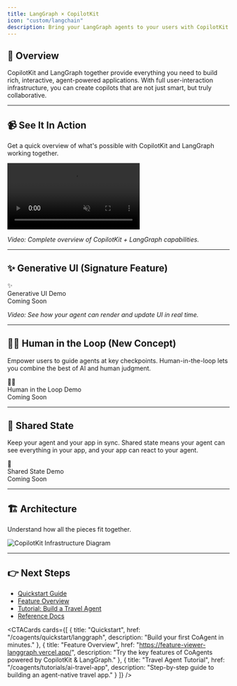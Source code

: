 ```yaml
---
title: LangGraph × CopilotKit
icon: "custom/langchain"
description: Bring your LangGraph agents to your users with CopilotKit.
---
```



## 🚀 Overview

CopilotKit and LangGraph together provide everything you need to build rich, interactive, agent-powered applications. With full user-interaction infrastructure, you can create copilots that are not just smart, but truly collaborative.

---

## 📹 See It In Action

Get a quick overview of what's possible with CopilotKit and LangGraph working together.

<div className="p-0 rounded-lg shadow-[0_0_40px_10px_rgba(99,102,241,0.4)]">
  <video 
    src="/videos/coagents/overview.mp4"
    className="rounded-lg w-full"
    controls
    autoPlay
    muted
    loop
    playsInline
  />
</div>

*Video: Complete overview of CopilotKit + LangGraph capabilities.*

---

## ✨ Generative UI (Signature Feature)

<Frame className="my-6 rounded-lg shadow-[0_0_40px_10px_rgba(16,185,129,0.4)] p-0 bg-transparent">
  <div className="aspect-video w-full h-full bg-gradient-to-br from-green-100 to-teal-100 dark:from-green-900 dark:to-teal-900 flex items-center justify-center">
    <div className="text-center w-full">
      <div className="text-4xl mb-2">✨</div>
      <div className="text-lg font-semibold text-gray-700 dark:text-gray-300">Generative UI Demo</div>
      <div className="text-sm text-gray-500 dark:text-gray-400">Coming Soon</div>
    </div>
  </div>
</Frame>

*Video: See how your agent can render and update UI in real time.*

---

## 🧑‍💻 Human in the Loop (New Concept)

Empower users to guide agents at key checkpoints. Human-in-the-loop lets you combine the best of AI and human judgment.

<Frame className="my-6 rounded-lg shadow-[0_0_40px_10px_rgba(251,191,36,0.4)] p-0 bg-transparent">
  <div className="aspect-video w-full h-full bg-gradient-to-br from-orange-100 to-red-100 dark:from-orange-900 dark:to-red-900 flex items-center justify-center">
    <div className="text-center w-full">
      <div className="text-4xl mb-2">🧑‍💻</div>
      <div className="text-lg font-semibold text-gray-700 dark:text-gray-300">Human in the Loop Demo</div>
      <div className="text-sm text-gray-500 dark:text-gray-400">Coming Soon</div>
    </div>
  </div>
</Frame>

---

## 🔄 Shared State

Keep your agent and your app in sync. Shared state means your agent can see everything in your app, and your app can react to your agent.

<Frame className="my-6 rounded-lg shadow-[0_0_40px_10px_rgba(168,85,247,0.4)] p-0 bg-transparent">
  <div className="aspect-video w-full h-full bg-gradient-to-br from-purple-100 to-pink-100 dark:from-purple-900 dark:to-pink-900 flex items-center justify-center">
    <div className="text-center w-full">
      <div className="text-4xl mb-2">🔄</div>
      <div className="text-lg font-semibold text-gray-700 dark:text-gray-300">Shared State Demo</div>
      <div className="text-sm text-gray-500 dark:text-gray-400">Coming Soon</div>
    </div>
  </div>
</Frame>

---

## 🏗️ Architecture

Understand how all the pieces fit together.

<Frame className="my-6 rounded-lg shadow-[0_0_40px_10px_rgba(236,72,153,0.4)]">
  <img src="https://cdn.copilotkit.ai/docs/copilotkit/images/CoAgents.gif" alt="CopilotKit Infrastructure Diagram" className="w-full max-w-xl mx-auto" />
</Frame>

---

## 👉 Next Steps

- [Quickstart Guide](/coagents/quickstart/langgraph)
- [Feature Overview](https://feature-viewer-langgraph.vercel.app/)
- [Tutorial: Build a Travel Agent](/coagents/tutorials/ai-travel-app)
- [Reference Docs](/coagents/reference)

<CTACards cards={[
  {
    title: "Quickstart",
    href: "/coagents/quickstart/langgraph",
    description: "Build your first CoAgent in minutes."
  },
  {
    title: "Feature Overview",
    href: "https://feature-viewer-langgraph.vercel.app/",
    description: "Try the key features of CoAgents powered by CopilotKit & LangGraph."
  },
  {
    title: "Travel Agent Tutorial",
    href: "/coagents/tutorials/ai-travel-app",
    description: "Step-by-step guide to building an agent-native travel app."
  }
]} />
